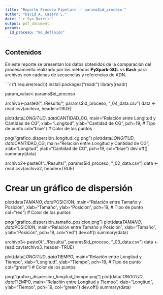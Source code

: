 ```yaml
---
title: "Reporte Proceso Pipeline `r params$id_proceso`"
author: "David A. Castro S."
date: "`r Sys.Date()`"
output: pdf_document
params: 
  id_proceso: "No_definido"
---
```


## Contenidos

En este reporte se presentan los datos obtenidos de la comparación del procesamiento realizado por los métodos **PySpark-SQL** vs **Bash** para archivos con cadenas de secuencias y referencias de ADN.

```r
if(!require(readr)) install.packages("readr")
library(readr)

param_value<-params$id_proceso


archivo<-paste0("../Results/", params$id_proceso, "_04_data.csv")
data <- read.csv(archivo, header=TRUE)

plot(data$LONGITUD, data$CANTIDAD_CG,
     main="Relación entre Longitud y Cantidad de CG",
     xlab="Longitud",
     ylab="Cantidad de CG",
     pch=19, # Tipo de punto
     col="blue") # Color de los puntos

png("grafico_dispersión_longitud_cg.png")
plot(data$LONGITUD, data$CANTIDAD_CG,
     main="Relación entre Longitud y Cantidad de CG",
     xlab="Longitud",
     ylab="Cantidad de CG",
     pch=19,
     col="blue")
dev.off()
summary(data)


archivo2<-paste0("../Results/", params$id_proceso, "_02_data.csv")
data <- read.csv(archivo2, header=TRUE)

# Crear un gráfico de dispersión
plot(data$TAMANO, data$POSICION,
     main="Relación entre Tamaño y Posición",
     xlab="Tamaño",
     ylab="Posición",
     pch=19, # Tipo de punto
     col="red") # Color de los puntos

png("grafico_dispersión_tamaño_posicion.png")
plot(data$TAMANO, data$POSICION,
     main="Relación entre Tamaño y Posición",
     xlab="Tamaño",
     ylab="Posición",
     pch=19,
     col="red")
dev.off()
summary(data)



archivo3<-paste0("../Results/", params$id_proceso, "_03_data.csv")
data <- read.csv(archivo3, header=TRUE)

plot(data$LONGITUD, data$TIEMPO,
     main="Relación entre Longitud y Tiempo",
     xlab="Longitud",
     ylab="Tiempo",
     pch=19, # Tipo de punto
     col="green") # Color de los puntos

png("grafico_dispersión_longitud_tiempo.png")
plot(data$LONGITUD, data$TIEMPO,
     main="Relación entre Longitud y Tiempo",
     xlab="Longitud",
     ylab="Tiempo",
     pch=19,
     col="green")
dev.off()
summary(data)

